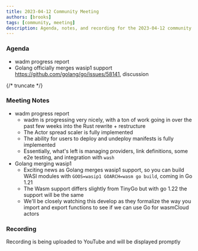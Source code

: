 ```yaml
---
title: 2023-04-12 Community Meeting
authors: [brooks]
tags: [community, meeting]
description: Agenda, notes, and recording for the 2023-04-12 community meeting
---
```



### Agenda

- wadm progress report
- Golang officially merges wasip1 support https://github.com/golang/go/issues/58141, discussion

{/* truncate */}

### Meeting Notes

- wadm progress report
  - wadm is progressing very nicely, with a ton of work going in over the past few weeks into the Rust rewrite + restructure
  - The Actor spread scaler is fully implemented
  - The ability for users to deploy and undeploy manifests is fully implemented
  - Essentially, what's left is managing providers, link definitions, some e2e testing, and integration with `wash`
- Golang merging wasip1
  - Exciting news as Golang merges wasip1 support, so you can build WASI modules with `GOOS=wasip1 GOARCH=wasm go build`, coming in Go 1.21
  - The Wasm support differs slightly from TinyGo but with go 1.22 the support will be the same
  - We'll be closely watching this develop as they formalize the way you import and export functions to see if we can use Go for wasmCloud actors

### Recording

Recording is being uploaded to YouTube and will be displayed promptly

<ReactPlayer url='https://youtu.be/Wpt86aYrJqs' controls />
